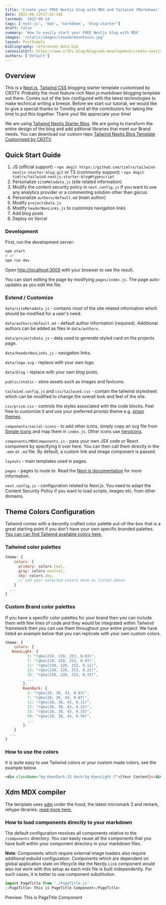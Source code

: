 ```yaml
---
title: 'Create your FREE Nextjs blog with MDX and Tailwind (Markdown)'
date: 2022-06-13T17:32:14Z
lastmod: '2022-06-14'
tags: ['next-js', 'mdx', 'markdown', 'blog-starter']
draft: false
summary: 'How to easily start your FREE Nextjs blog with MDX'
images: '/static/images/canada/mountains.jpg'
layout: PostSimple
bibliography: references-data.bib
canonicalUrl: https://www.cr3tv.blog/blog/web-development/create-nextjs-blog-with-mdx
authors: ['default']
---
```


## Overview

This is a [Next.js](https://nextjs.org), [Tailwind CSS](https://nextjs.org) blogging starter template customised by CR3TV. Probably the most feature-rich Next.js markdown blogging template out there. Comes out of the box configured with the latest technologies to make technical writing a breeze. Before we start our tutorial, we would like to give a special thanks to Timothy and all the contributors for taking the time to put this together. Thank you! We appreciate your time!

We are using [Tailwind Nextjs Starter Blog](https://github.com/timlrx/tailwind-nextjs-starter-blog). We are going to transform the entire design of the blog and add aditional libraries that meet our Brand needs. You can download our custom repo [Tailwind Nextjs Blog Template Customised by CR3TV](https://github.com/timlrx/tailwind-nextjs-starter-blog).

<TOCInline toc={props.toc} exclude="Overview" asDisclosure toHeading={3} />

## Quick Start Guide

1. JS (official support) - `npx degit https://github.com/timlrx/tailwind-nextjs-starter-blog.git` or TS (community support) - `npx degit timlrx/tailwind-nextjs-starter-blog#typescript`
2. Personalize `siteMetadata.js` (site related information)
3. Modify the content security policy in `next.config.js` if you want to use
   any analytics provider or a commenting solution other than giscus.
4. Personalize `authors/default.md` (main author)
5. Modify `projectsData.js`
6. Modify `headerNavLinks.js` to customize navigation links
7. Add blog posts
8. Deploy on Vercel

### Development

First, run the development server:

```bash
npm start
# or
npm run dev
```

Open [http://localhost:3000](http://localhost:3000) with your browser to see the result.

You can start editing the page by modifying `pages/index.js`. The page auto-updates as you edit the file.

### Extend / Customize

`data/siteMetadata.js` - contains most of the site related information which should be modified for a user's need.

`data/authors/default.md` - default author information (required). Additional authors can be added as files in `data/authors`.

`data/projectsData.js` - data used to generate styled card on the projects page.

`data/headerNavLinks.js` - navigation links.

`data/logo.svg` - replace with your own logo.

`data/blog` - replace with your own blog posts.

`public/static` - store assets such as images and favicons.

`tailwind.config.js` and `css/tailwind.css` - contain the tailwind stylesheet which can be modified to change the overall look and feel of the site.

`css/prism.css` - controls the styles associated with the code blocks. Feel free to customize it and use your preferred prismjs theme e.g. [prism themes](https://github.com/PrismJS/prism-themes).

`components/social-icons` - to add other icons, simply copy an svg file from [Simple Icons](https://simpleicons.org/) and map them in `index.js`. Other icons use [heroicons](https://heroicons.com/).

`components/MDXComponents.js` - pass your own JSX code or React component by specifying it over here. You can then call them directly in the `.mdx` or `.md` file. By default, a custom link and image component is passed.

`layouts` - main templates used in pages.

`pages` - pages to route to. Read the [Next.js documentation](https://nextjs.org/docs) for more information.

`next.config.js` - configuration related to Next.js. You need to adapt the Content Security Policy if you want to load scripts, images etc. from other domains.

## Theme Colors Configuration

Tailwind comes with a decently crafted color palette out-of-the-box that is a great starting point if you don't have your own specific branded palettes. [You can can find Tailwind available colors here.](https://tailwindcss.com/docs/customizing-colors)

### Tailwind color palettes

```js:tailwind.config.js
theme: {
    colors: {
      primary: colors.teal,
      gray: colors.neutral,
      sky: colors.sky,
      // add your selected colors here as listed above
    }
  ...
}
```

### Custom Brand color palettes

If you have a specific color palettes for your brand then you can include them with few lines of code and they would be integrated within Tailwind framework then you can use them throughout your entire project. We have listed an example below that you can replicate with your own custom colors.

```js:tailwind.config.js
theme: {
    colors: {
   KeenLight: {
          3: "rgba(218, 228, 253, 0.03)",
          7: "rgba(218, 228, 253, 0.07)",
          11: "rgba(218, 228, 253, 0.11)",
          22: "rgba(218, 228, 253, 0.22)",
          33: "rgba(218, 228, 253, 0.33)",
          ...
        },
        KeenDark: {
          3: "rgba(28, 30, 43, 0.03)",
          7: "rgba(28, 30, 43, 0.07)",
          11: "rgba(28, 30, 43, 0.11)",
          22: "rgba(28, 30, 43, 0.22)",
          33: "rgba(28, 30, 43, 0.33)",
          50: "rgba(28, 30, 43, 0.50)",
          ...
        },
    }
  ...
}
```

### How to use the colors

It is quite easy to use Tailwind colors or your custom made colors, see the example below.

```html
<div className="bg-KeenDark-33 dark:bg-KeenLight-7">{Your Content}</div>
```

## Xdm MDX compiler

The template uses [xdm](https://github.com/wooorm/xdm) under the hood, the latest micromark 3 and remark, rehype libraries. [read more here.](https://tailwind-nextjs-starter-blog.vercel.app/blog/new-features-in-v1#xdm-mdx-compiler)

### How to load components directly to your markdown

The default configuration resolves all components relative to the `/components` directory.
You can easily reuse all the components that you have built within your component directory in your markdown files.

**Note**:
Components which require external image loaders also require additional esbuild configuration.
Components which are dependent on global application state on lifecycle like the Nextjs `Link` component would also not work with this setup as each mdx file is built independently.
For such cases, it is better to use component substitution.

```jsx
import PageTitle from './PageTitle.js'
;<PageTitle> This is PageTitle Component</PageTitle>
```


<div className="text-orange-300">
  Preview:
  <PageTitle className="text-orange-300"> This is PageTitle Component</PageTitle>
</div>

